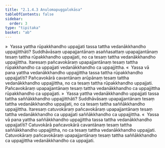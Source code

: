 ```yaml
---
title: "2.1.4.3 Anulomapuggalokāsa"
tableOfContents: false
sidebar:
  order: 3
type: "tipitaka"
basket: "ab"
---
```



<DynamicBreadcrumb />

<Division number="72">

<Paragraph number="562">
»  Yassa yattha rūpakkhandho uppajjati tassa tattha vedanākkhandho uppajjitthāti?
</Paragraph>

<Paragraph number="563">
Suddhāvāsaṃ upapajjantānaṃ asaññasattaṃ upapajjantānaṃ tesaṃ tattha rūpakkhandho uppajjati, no ca tesaṃ tattha vedanākkhandho uppajjittha. Itaresaṃ pañcavokāraṃ upapajjantānaṃ tesaṃ tattha rūpakkhandho ca uppajjati vedanākkhandho ca uppajjittha.
</Paragraph>

<Paragraph number="564">
«  Yassa vā pana yattha vedanākkhandho uppajjittha tassa tattha rūpakkhandho uppajjatīti?
</Paragraph>

<Paragraph number="565">
Pañcavokārā cavantānaṃ arūpānaṃ tesaṃ tattha vedanākkhandho uppajjittha, no ca tesaṃ tattha rūpakkhandho uppajjati. Pañcavokāraṃ upapajjantānaṃ tesaṃ tattha vedanākkhandho ca uppajjittha rūpakkhandho ca uppajjati.
</Paragraph>

</Division>
<Division number="73">

<Paragraph number="566">
»  Yassa yattha vedanākkhandho uppajjati tassa tattha saññākkhandho uppajjitthāti?
</Paragraph>

<Paragraph number="567">
Suddhāvāsaṃ upapajjantānaṃ tesaṃ tattha vedanākkhandho uppajjati, no ca tesaṃ tattha saññākkhandho uppajjittha. Itaresaṃ catuvokāraṃ pañcavokāraṃ upapajjantānaṃ tesaṃ tattha vedanākkhandho ca uppajjati saññākkhandho ca uppajjittha.
</Paragraph>

<Paragraph number="568">
«  Yassa vā pana yattha saññākkhandho uppajjittha tassa tattha vedanākkhandho uppajjatīti?
</Paragraph>

<Paragraph number="569">
Catuvokārā pañcavokārā cavantānaṃ tesaṃ tattha saññākkhandho uppajjittha, no ca tesaṃ tattha vedanākkhandho uppajjati. Catuvokāraṃ pañcavokāraṃ upapajjantānaṃ tesaṃ tattha saññākkhandho ca uppajjittha vedanākkhandho ca uppajjati.
</Paragraph>
</Division>
